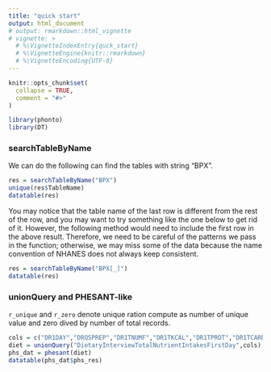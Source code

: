 ```yaml
---
title: "quick start"
output: html_document
# output: rmarkdown::html_vignette
# vignette: >
  # %\VignetteIndexEntry{quck_start}
  # %\VignetteEngine{knitr::rmarkdown}
  # %\VignetteEncoding{UTF-8}
---
```


```r
knitr::opts_chunk$set(
  collapse = TRUE,
  comment = "#>"
)
```

```r
library(phonto)
library(DT)
```

### searchTableByName

We can do the following can find the tables with string "BPX".
```r
res = searchTableByName("BPX")
unique(res$TableName)
datatable(res)
```

You may notice that the table name of the last row is different from the rest of the row, and you may want to try something like the one below to get rid of it. However, the following method would need to include the first row in the above result. Therefore, we need to be careful of the patterns we pass in the function; otherwise, we may miss some of the data because the name convention of NHANES does not always keep consistent.  
```r
res = searchTableByName("BPX[_]")
datatable(res)
```
### unionQuery and PHESANT-like
`r_unique` and `r_zero` denote unique ration compute as number of unique value and zero dived by number of total records.

```r
cols = c("DR1DAY","DRQSPREP","DR1TNUMF","DR1TKCAL","DR1TPROT","DR1TCARB","DR1TSUGR","DR1TFIBE","DR1TTFAT","DR1TSFAT","DR1TMFAT","DR1TPFAT","DR1TCHOL","DR1TATOC","DR1TRET","DR1TVARA","DR1TBCAR","DR1TCRYP","DR1TLZ","DR1TVB1","DR1TVB2","DR1TNIAC","DR1TVB6","DR1TFOLA","DR1TFA","DR1TFF","DR1TFDFE","DR1TVB12","DR1TVC","DR1TVK","DR1TCALC","DR1TPHOS","DR1TMAGN","DR1TIRON","DR1TZINC","DR1TCOPP","DR1TSODI","DR1TPOTA","DR1TSELE","DR1TMOIS","DR1TS040","DR1TS080","DR1TS120","DR1TS160","DR1TS180","DR1TM161","DR1TM181","DR1TM201","DR1TP183","DR1TP204")
diet = unionQuery("DietaryInterviewTotalNutrientIntakesFirstDay",cols)
phs_dat = phesant(diet)
datatable(phs_dat$phs_res)
```

